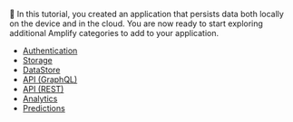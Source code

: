 👏 In this tutorial, you created an application that persists data both locally on the device and in the cloud. You are now ready to start exploring additional Amplify categories to add to your application.

- [Authentication](/lib/auth/getting-started)
- [Storage](/lib/storage/getting-started)
- [DataStore](/lib/datastore/getting-started)
- [API (GraphQL)](/lib/graphqlapi/getting-started)
- [API (REST)](/lib/restapi/getting-started)
- [Analytics](/lib/analytics/getting-started)
- [Predictions](/lib/predictions/getting-started)